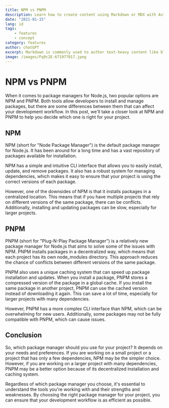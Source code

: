 ```yaml
---
title: NPM vs PNPM
description: Learn how to create content using Markdown or MDX with Astro
date: "2021-01-15"
lang: id
tags:
    - features
    - concept
category: features
author: chatGPT
excerpt: Markdown is commonly used to author text-heavy content like blog posts and documentation. Astro includes built-in support for standard Markdown files that can also include frontmatter YAML to define custom metadata such as a title, description, and tags.
image: /images/Fq9c2E-671977017.jpeg
---
```



# NPM vs PNPM

When it comes to package managers for Node.js, two popular options are NPM and PNPM. Both tools allow developers to install and manage packages, but there are some differences between them that can affect your development workflow. In this post, we'll take a closer look at NPM and PNPM to help you decide which one is right for your project.

## NPM

NPM (short for "Node Package Manager") is the default package manager for Node.js. It has been around for a long time and has a vast repository of packages available for installation. 

NPM has a simple and intuitive CLI interface that allows you to easily install, update, and remove packages. It also has a robust system for managing dependencies, which makes it easy to ensure that your project is using the correct versions of each package.

However, one of the downsides of NPM is that it installs packages in a centralized location. This means that if you have multiple projects that rely on different versions of the same package, there can be conflicts. Additionally, installing and updating packages can be slow, especially for larger projects.

## PNPM

PNPM (short for "Plug-N-Play Package Manager") is a relatively new package manager for Node.js that aims to solve some of the issues with NPM. PNPM installs packages in a decentralized way, which means that each project has its own node_modules directory. This approach reduces the chance of conflicts between different versions of the same package.

PNPM also uses a unique caching system that can speed up package installation and updates. When you install a package, PNPM stores a compressed version of the package in a global cache. If you install the same package in another project, PNPM can use the cached version instead of downloading it again. This can save a lot of time, especially for larger projects with many dependencies.

However, PNPM has a more complex CLI interface than NPM, which can be overwhelming for new users. Additionally, some packages may not be fully compatible with PNPM, which can cause issues.

## Conclusion

So, which package manager should you use for your project? It depends on your needs and preferences. If you are working on a small project or a project that has only a few dependencies, NPM may be the simpler choice. However, if you are working on a larger project with many dependencies, PNPM may be a better option because of its decentralized installation and caching system.

Regardless of which package manager you choose, it's essential to understand the tools you're working with and their strengths and weaknesses. By choosing the right package manager for your project, you can ensure that your development workflow is as efficient as possible.
